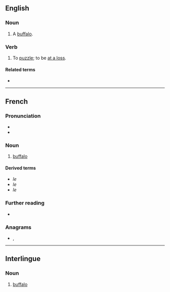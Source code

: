 {{also|büffle}}
==English==

===Noun===
{{en-noun}}

# {{lb|en|obsolete}} A [[buffalo]].
#: {{rfquotek|Sir T. Herbert}}

{{Webster 1913}}

===Verb===
{{en-verb|buffl}}

# {{lb|en|intransitive}} To [[puzzle]]; to be [[at a loss]].
#: {{rfquotek|Jonathan Swift}}

====Related terms====
* {{l|en|baffle}}

----

==French==

===Pronunciation===
* {{audio|Fr-buffle.ogg|audio|lang=fr}}
* {{IPA|/byfl/|lang=fr}}

===Noun===
{{fr-noun|m|f=bufflonne}}

# [[buffalo]]

====Derived terms====
* ''le {{l|fr|buffle du cap}}''
* ''le {{l|fr|buffle equinoxial}}''
* ''le {{l|fr|buffle nain}}''

===Further reading===
* {{R:TLFi}}

===Anagrams===
* {{l|fr|bluffe}}, {{l|fr|bluffé}}

----

==Interlingue==

===Noun===
{{head|ie|noun}}

# [[buffalo]]